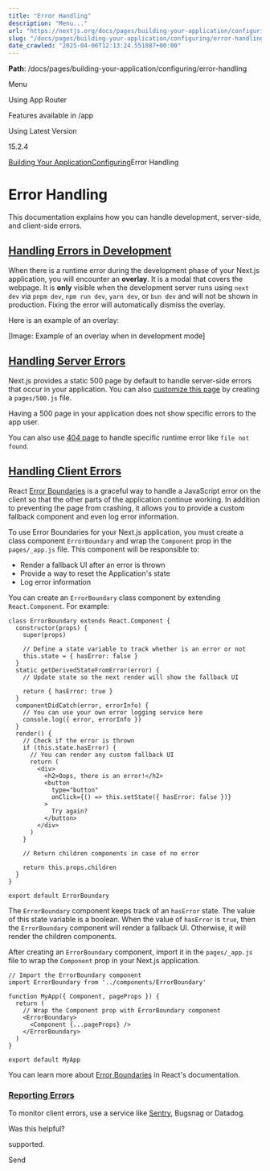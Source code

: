 ---
title: "Error Handling"
description: "Menu..."
url: "https://nextjs.org/docs/pages/building-your-application/configuring/error-handling"
slug: "/docs/pages/building-your-application/configuring/error-handling"
date_crawled: "2025-04-06T12:13:24.551087+00:00"
---

**Path**: /docs/pages/building-your-application/configuring/error-handling

Menu

Using App Router

Features available in /app

Using Latest Version

15.2.4

[Building Your Application](/docs/pages/building-your-application)[Configuring](/docs/pages/building-your-application/configuring)Error Handling

# Error Handling

This documentation explains how you can handle development, server-side, and client-side errors.

## [Handling Errors in Development](#handling-errors-in-development)

When there is a runtime error during the development phase of your Next.js application, you will encounter an **overlay**. It is a modal that covers the webpage. It is **only** visible when the development server runs using `next dev` via `pnpm dev`, `npm run dev`, `yarn dev`, or `bun dev` and will not be shown in production. Fixing the error will automatically dismiss the overlay.

Here is an example of an overlay:

[Image: Example of an overlay when in development mode]

## [Handling Server Errors](#handling-server-errors)

Next.js provides a static 500 page by default to handle server-side errors that occur in your application. You can also [customize this page](/docs/pages/building-your-application/routing/custom-error#customizing-the-500-page) by creating a `pages/500.js` file.

Having a 500 page in your application does not show specific errors to the app user.

You can also use [404 page](/docs/pages/building-your-application/routing/custom-error#404-page) to handle specific runtime error like `file not found`.

## [Handling Client Errors](#handling-client-errors)

React [Error Boundaries](https://react.dev/reference/react/Component#catching-rendering-errors-with-an-error-boundary) is a graceful way to handle a JavaScript error on the client so that the other parts of the application continue working. In addition to preventing the page from crashing, it allows you to provide a custom fallback component and even log error information.

To use Error Boundaries for your Next.js application, you must create a class component `ErrorBoundary` and wrap the `Component` prop in the `pages/_app.js` file. This component will be responsible to:

* Render a fallback UI after an error is thrown
* Provide a way to reset the Application's state
* Log error information

You can create an `ErrorBoundary` class component by extending `React.Component`. For example:

```
class ErrorBoundary extends React.Component {
  constructor(props) {
    super(props)
 
    // Define a state variable to track whether is an error or not
    this.state = { hasError: false }
  }
  static getDerivedStateFromError(error) {
    // Update state so the next render will show the fallback UI
 
    return { hasError: true }
  }
  componentDidCatch(error, errorInfo) {
    // You can use your own error logging service here
    console.log({ error, errorInfo })
  }
  render() {
    // Check if the error is thrown
    if (this.state.hasError) {
      // You can render any custom fallback UI
      return (
        <div>
          <h2>Oops, there is an error!</h2>
          <button
            type="button"
            onClick={() => this.setState({ hasError: false })}
          >
            Try again?
          </button>
        </div>
      )
    }
 
    // Return children components in case of no error
 
    return this.props.children
  }
}
 
export default ErrorBoundary
```

The `ErrorBoundary` component keeps track of an `hasError` state. The value of this state variable is a boolean. When the value of `hasError` is `true`, then the `ErrorBoundary` component will render a fallback UI. Otherwise, it will render the children components.

After creating an `ErrorBoundary` component, import it in the `pages/_app.js` file to wrap the `Component` prop in your Next.js application.

```
// Import the ErrorBoundary component
import ErrorBoundary from '../components/ErrorBoundary'
 
function MyApp({ Component, pageProps }) {
  return (
    // Wrap the Component prop with ErrorBoundary component
    <ErrorBoundary>
      <Component {...pageProps} />
    </ErrorBoundary>
  )
}
 
export default MyApp
```

You can learn more about [Error Boundaries](https://react.dev/reference/react/Component#catching-rendering-errors-with-an-error-boundary) in React's documentation.

### [Reporting Errors](#reporting-errors)

To monitor client errors, use a service like [Sentry](https://github.com/vercel/next.js/tree/canary/examples/with-sentry), Bugsnag or Datadog.

Was this helpful?

supported.

Send